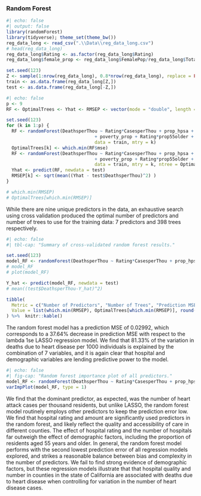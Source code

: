

### Random Forest

```r
#| echo: false
#| output: false
library(randomForest)
library(tidyverse); theme_set(theme_bw())
reg_data_long <- read_csv(".\\Data\\reg_data_long.csv")
# head(reg_data_long)
reg_data_long$Rating <- as.factor(reg_data_long$Rating)
reg_data_long$female_prop <- reg_data_long$FemalePop/reg_data_long$TotalPop

set.seed(123)
Z <- sample(1:nrow(reg_data_long), 0.8*nrow(reg_data_long), replace = FALSE)
train <- as.data.frame(reg_data_long[Z,])
test <- as.data.frame(reg_data_long[-Z,])
```

```r
#| echo: false
p <- 9 
RF <- OptimalTrees <- Yhat <- RMSEP <- vector(mode = "double", length = p)

set.seed(123)
for (k in 1:p) {
  RF <- randomForest(DeathsperThou ~ Rating*CasesperThou + prop_hpsa + nonwhite_prop + median_income + unempl_prop 
								 + poverty_prop + Rating*prop55older + Rating*HospNumber,
								 data = train, mtry = k)
  OptimalTrees[k] <- which.min(RF$mse)
  RF <- randomForest(DeathsperThou ~ Rating*CasesperThou + prop_hpsa + nonwhite_prop + median_income + unempl_prop 
								 + poverty_prop + Rating*prop55older + Rating*HospNumber,
								 data = train, mtry = k, ntree = OptimalTrees[k])
  Yhat <- predict(RF, newdata = test)
  RMSEP[k] <- sqrt(mean((Yhat - test$DeathsperThou)^2) )
}

# which.min(RMSEP)
# OptimalTrees[which.min(RMSEP)]

```

While there are nine unique predictors in the data, an exhaustive search using cross validation produced the optimal number of predictors and number of trees to use for the training data: 7 predictors and 398 trees respectively. 

```r
#| echo: false
#| tbl-cap: "Summary of cross-validated random forest results."

set.seed(123)
model_RF <- randomForest(DeathsperThou ~ Rating*CasesperThou + prop_hpsa + nonwhite_prop + median_income + unempl_prop + poverty_prop + Rating*prop55older + Rating*HospNumber, data = train, mtry = 7, ntree = 398)
# model_RF
# plot(model_RF)

Y_hat <- predict(model_RF, newdata = test)
# mean((test$DeathsperThou-Y_hat)^2)

tibble(
  Metric = c("Number of Predictors", "Number of Trees", "Prediction MSE"),
  Value = list(which.min(RMSEP), OptimalTrees[which.min(RMSEP)], round(mean((test$DeathsperThou-Y_hat)^2), digits = 4))
) %>%  knitr::kable()
```

The random forest model has a prediction MSE of 0.02992, which corresponds to a 37.64% decrease in prediction MSE with respect to the lambda 1se LASSO regression model. We find that 81.33% of the variation in deaths due to heart disease per 1000 individuals is explained by the combination of 7 variables, and it is again clear that hospital and demographic variables are lending predictive power to the model.

```r
#| echo: false
#| fig-cap: "Random forest importance plot of all predictors."
model_RF <- randomForest(DeathsperThou ~ Rating*CasesperThou + prop_hpsa + nonwhite_prop + median_income + unempl_prop + poverty_prop + Rating*prop55older + Rating*HospNumber, data = train, importance = TRUE, mtry = 7, ntree = 398)
varImpPlot(model_RF, type = 1)
```

We find that the dominant predictor, as expected, was the number of heart attack cases per thousand residents, but unlike LASSO, the random forest model routinely employs other predictors to keep the prediction error low. We find that hospital  rating and amount are significantly used predictors in the random forest, and likely reflect the quality and accessibility of care in different counties. The effect of hospital rating and the number of hospitals far outweigh the effect of demographic factors, including the proportion of residents aged 55 years and older. In general, the random forest model performs with the second lowest prediction error of all regression models explored, and strikes a reasonable balance between bias and complexity in the number of predictors. We fail to find strong evidence of demographic factors, but these regression models illustrate that that hospital quality and number in counties in the state of California are associated with deaths due to heart disease when controlling for variation in the number of heart disease cases.


